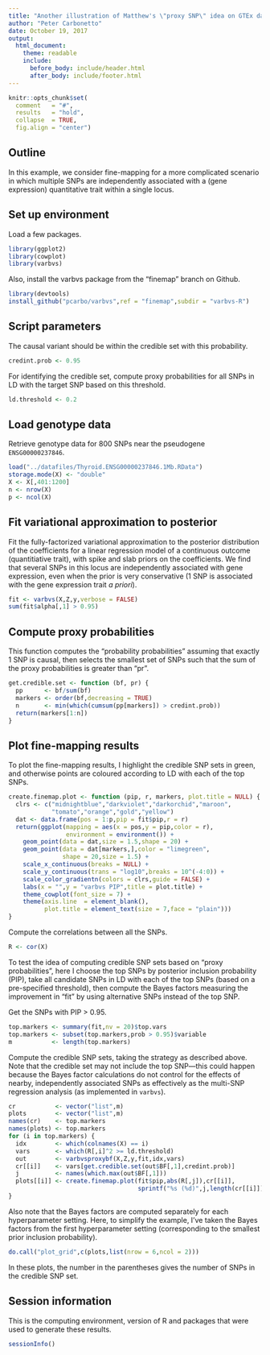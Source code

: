 ```yaml
---
title: "Another illustration of Matthew's \"proxy SNP\" idea on GTEx data set"
author: "Peter Carbonetto"
date: October 19, 2017
output:
  html_document:
    theme: readable
    include:
      before_body: include/header.html
      after_body: include/footer.html
---
```


```r
knitr::opts_chunk$set(
  comment   = "#",
  results   = "hold",
  collapse  = TRUE,
  fig.align = "center")
```

## Outline

In this example, we consider fine-mapping for a more complicated
scenario in which multiple SNPs are independently associated with a
(gene expression) quantitative trait within a single locus.

## Set up environment

Load a few packages.

```r
library(ggplot2)
library(cowplot)
library(varbvs)
```

Also, install the varbvs package from the "finemap" branch on Github.

```r
library(devtools)
install_github("pcarbo/varbvs",ref = "finemap",subdir = "varbvs-R")
```

## Script parameters

The causal variant should be within the credible set with this
probability.

```r
credint.prob <- 0.95
```

For identifying the credible set, compute proxy probabilities for all
SNPs in LD with the target SNP based on this threshold.

```r
ld.threshold <- 0.2
```

## Load genotype data

Retrieve genotype data for 800 SNPs near the pseudogene
`ENSG00000237846`.

```r
load("../datafiles/Thyroid.ENSG00000237846.1Mb.RData")
storage.mode(X) <- "double"
X <- X[,401:1200]
n <- nrow(X)
p <- ncol(X)
```

## Fit variational approximation to posterior

Fit the fully-factorized variational approximation to the posterior
distribution of the coefficients for a linear regression model of a
continuous outcome (quantitiative trait), with spike and slab priors
on the coefficients. We find that several SNPs in this locus are
independently associated with gene expression, even when the prior is
very conservative (1 SNP is associated with the gene expression trait
*a priori*).

```r
fit <- varbvs(X,Z,y,verbose = FALSE)
sum(fit$alpha[,1] > 0.95)
```

## Compute proxy probabilities

This function computes the "probability probabilities" assuming that
exactly 1 SNP is causal, then selects the smallest set of SNPs such
that the sum of the proxy probabilities is greater than "pr".

```r
get.credible.set <- function (bf, pr) {
  pp      <- bf/sum(bf)
  markers <- order(bf,decreasing = TRUE)
  n       <- min(which(cumsum(pp[markers]) > credint.prob))
  return(markers[1:n])
}
```

## Plot fine-mapping results

To plot the fine-mapping results, I highlight the credible SNP sets in
green, and otherwise points are coloured according to LD with each of
the top SNPs.

```r
create.finemap.plot <- function (pip, r, markers, plot.title = NULL) {
  clrs <- c("midnightblue","darkviolet","darkorchid","maroon",
            "tomato","orange","gold","yellow")
  dat <- data.frame(pos = 1:p,pip = fit$pip,r = r)
  return(ggplot(mapping = aes(x = pos,y = pip,color = r),
                environment = environment()) +
    geom_point(data = dat,size = 1.5,shape = 20) +
    geom_point(data = dat[markers,],color = "limegreen",
	           shape = 20,size = 1.5) +
    scale_x_continuous(breaks = NULL) +
    scale_y_continuous(trans = "log10",breaks = 10^(-4:0)) +
    scale_color_gradientn(colors = clrs,guide = FALSE) +
    labs(x = "",y = "varbvs PIP",title = plot.title) +
    theme_cowplot(font_size = 7) +
    theme(axis.line  = element_blank(),
	      plot.title = element_text(size = 7,face = "plain")))
}
```

Compute the correlations between all the SNPs.

```r
R <- cor(X)
```

To test the idea of computing credible SNP sets based on "proxy
probabilities", here I choose the top SNPs by posterior inclusion
probability (PIP), take all candidate SNPs in LD with each of the top
SNPs (based on a pre-specified threshold), then compute the Bayes
factors measuring the improvement in "fit" by using alternative SNPs
instead of the top SNP.

Get the SNPs with PIP > 0.95.

```r
top.markers <- summary(fit,nv = 20)$top.vars
top.markers <- subset(top.markers,prob > 0.95)$variable
m           <- length(top.markers)
```

Compute the credible SNP sets, taking the strategy as described
above. Note that the credible set may not include the top SNP---this
could happen because the Bayes factor calculations do not control for
the effects of nearby, independently associated SNPs as effectively as
the multi-SNP regression analysis (as implemented in `varbvs`).

```r
cr           <- vector("list",m)
plots        <- vector("list",m)
names(cr)    <- top.markers
names(plots) <- top.markers
for (i in top.markers) {
  idx        <- which(colnames(X) == i)
  vars       <- which(R[,i]^2 >= ld.threshold)
  out        <- varbvsproxybf(X,Z,y,fit,idx,vars)
  cr[[i]]    <- vars[get.credible.set(out$BF[,1],credint.prob)]
  j          <- names(which.max(out$BF[,1]))
  plots[[i]] <- create.finemap.plot(fit$pip,abs(R[,j]),cr[[i]],
                                    sprintf("%s (%d)",j,length(cr[[i]])))
}
```

Also note that the Bayes factors are computed separately for each
hyperparameter setting. Here, to simplify the example, I've taken the
Bayes factors from the first hyperparameter setting (corresponding to
the smallest prior inclusion probability).

```r
do.call("plot_grid",c(plots,list(nrow = 6,ncol = 2)))
```

In these plots, the number in the parentheses gives the number of SNPs
in the credible SNP set.


## Session information

This is the computing environment, version of R and packages that were
used to generate these results.

```r
sessionInfo()
```
